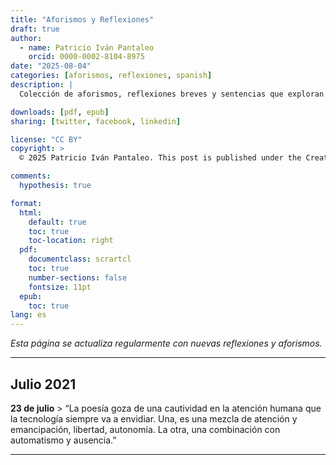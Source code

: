 ```yaml
---
title: "Aforismos y Reflexiones"
draft: true
author:
  - name: Patricio Iván Pantaleo
    orcid: 0000-0002-8104-8975
date: "2025-08-04"
categories: [aforismos, reflexiones, spanish]
description: |
  Colección de aforismos, reflexiones breves y sentencias que exploran diferentes aspectos de la experiencia humana, el conocimiento y la vida cotidiana.

downloads: [pdf, epub]
sharing: [twitter, facebook, linkedin]

license: "CC BY"
copyright: >
  © 2025 Patricio Iván Pantaleo. This post is published under the Creative Commons CC BY 4.0 license.

comments:
  hypothesis: true

format:
  html: 
    default: true
    toc: true
    toc-location: right
  pdf:
    documentclass: scrartcl
    toc: true
    number-sections: false
    fontsize: 11pt
  epub:
    toc: true
lang: es
---
```


*Esta página se actualiza regularmente con nuevas reflexiones y aforismos.*

---

## Julio 2021

**23 de julio**
> "La poesía goza de una cautividad en la atención humana que la tecnología siempre va a envidiar. Una, es una mezcla de atención y emancipación, libertad, autonomía. La otra, una combinación con automatismo y ausencia."

---

<!-- Aquí agregarás más aforismos siguiendo el mismo formato -->